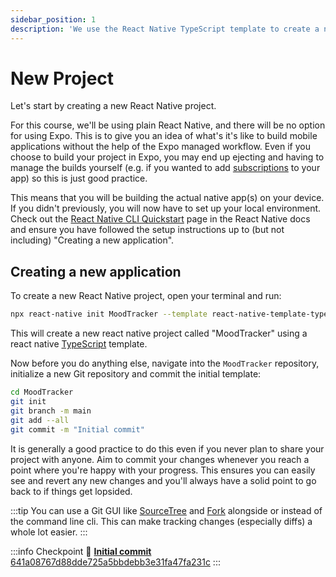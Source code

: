 ```yaml
---
sidebar_position: 1
description: 'We use the React Native TypeScript template to create a new project'
---
```



# New Project

Let's start by creating a new React Native project.

For this course, we'll be using plain React Native, and there will be no option for using Expo. This is to give you an idea of what's it's like to build mobile applications without the help of the Expo managed workflow. Even if you choose to build your project in Expo, you may end up ejecting and having to manage the builds yourself (e.g. if you wanted to add [subscriptions](https://docs.expo.dev/versions/latest/sdk/in-app-purchases/) to your app) so this is just good practice.

This means that you will be building the actual native app(s) on your device. If you didn't previously, you will now have to set up your local environment. Check out the [React Native CLI Quickstart](https://reactnative.dev/docs/environment-setup) page in the React Native docs and ensure you have followed the setup instructions up to (but not including) "Creating a new application".

## Creating a new application

To create a new React Native project, open your terminal and run:

```bash
npx react-native init MoodTracker --template react-native-template-typescript
```

This will create a new react native project called "MoodTracker" using a react native [TypeScript](https://github.com/react-native-community/react-native-template-typescript) template.

Now before you do anything else, navigate into the `MoodTracker` repository, initialize a new Git repository and commit the initial template:

```bash
cd MoodTracker
git init
git branch -m main
git add --all
git commit -m "Initial commit"
```

It is generally a good practice to do this even if you never plan to share your project with anyone. Aim to commit your changes whenever you reach a point where you're happy with your progress. This ensures you can easily see and revert any new changes and you'll always have a solid point to go back to if things get lopsided.

:::tip
You can use a Git GUI like [SourceTree](https://www.sourcetreeapp.com/) and [Fork](https://git-fork.com/) alongside or instead of the command line cli. This can make tracking changes (especially diffs) a whole lot easier.
:::

:::info Checkpoint 🔗
[**Initial commit** 641a08767d88dde725a5bbdebb3e31fa47fa231c](https://github.com/kadikraman/MoodTracker/commit/641a08767d88dde725a5bbdebb3e31fa47fa231c)
:::
